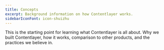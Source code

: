 ```yaml
---
title: Concepts
excerpt: Background information on how Contentlayer works.
sidebarIconFont: icon-shuizhu
---
```


This is the starting point for learning what Contentlayer is all about. Why we built Contentlayer, how it works, comparison to other products, and the practices we believe in.
